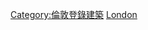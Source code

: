 {{Commons cat|Grade I listed buildings in London}}

[[Category:倫敦登錄建築|Category:倫敦登錄建築]]
[[Category:英格蘭各城市一級登錄建築|London]]